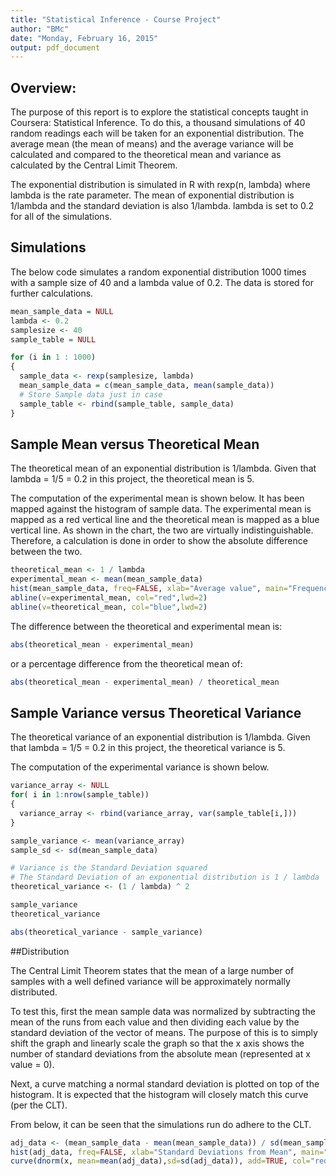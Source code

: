 ```yaml
---
title: "Statistical Inference - Course Project"
author: "BMc"
date: "Monday, February 16, 2015"
output: pdf_document
---
```

## Overview: 

The purpose of this report is to explore the statistical concepts taught in Coursera: Statistical Inference.  To do this, a thousand simulations of 40 random readings each will be taken for an exponential distribution.  The average mean (the mean of means) and the average variance will be calculated and compared to the theoretical mean and variance as calculated by the Central Limit Theorem.  


The exponential distribution is simulated in R with rexp(n, lambda) where lambda is the rate parameter. The mean of exponential distribution is 1/lambda and the standard deviation is also 1/lambda. lambda is set to 0.2 for all of the simulations.

## Simulations

The below code simulates a random exponential distribution 1000 times with a sample size of 40 and a lambda value of 0.2.  The data is stored for further calculations.

```r
mean_sample_data = NULL
lambda <- 0.2
samplesize <- 40
sample_table = NULL

for (i in 1 : 1000) 
{
  sample_data <- rexp(samplesize, lambda)
  mean_sample_data = c(mean_sample_data, mean(sample_data))
  # Store Sample data just in case
  sample_table <- rbind(sample_table, sample_data)
}

```

## Sample Mean versus Theoretical Mean

The theoretical mean of an exponential distribution is 1/lambda.  Given that lambda = 1/5 = 0.2 in this project, the theoretical mean is 5.

The computation of the experimental mean is shown below.  It has been mapped against the histogram of sample data.  The experimental mean is mapped as a red vertical line and the theoretical mean is mapped as a blue vertical line.  As shown in the chart, the two are virtually indistinguishable.  Therefore, a  calculation is done in order to show the absolute difference between the two.

```r
theoretical_mean <- 1 / lambda
experimental_mean <- mean(mean_sample_data)
hist(mean_sample_data, freq=FALSE, xlab="Average value", main="Frequency of averages from Random Exponential Sampling", breaks=12)
abline(v=experimental_mean, col="red",lwd=2)
abline(v=theoretical_mean, col="blue",lwd=2)

```

The difference between the theoretical and experimental mean is:
```r
abs(theoretical_mean - experimental_mean)
```

or a percentage difference from the theoretical mean of:
```r
abs(theoretical_mean - experimental_mean) / theoretical_mean
```

## Sample Variance versus Theoretical Variance

The theoretical variance of an exponential distribution is 1/lambda.  Given that lambda = 1/5 = 0.2 in this project, the theoretical variance is 5.

The computation of the experimental variance is shown below.  


```r

variance_array <- NULL
for( i in 1:nrow(sample_table))
{
  variance_array <- rbind(variance_array, var(sample_table[i,]))
}

sample_variance <- mean(variance_array)
sample_sd <- sd(mean_sample_data)

# Variance is the Standard Deviation squared
# The Standard Deviation of an exponential distribution is 1 / lambda 
theoretical_variance <- (1 / lambda) ^ 2

sample_variance
theoretical_variance

abs(theoretical_variance - sample_variance)
```

##Distribution

The Central Limit Theorem states that the mean of a large number of samples with a well defined variance will be approximately normally distributed. 

To test this, first the mean sample data was normalized by subtracting the mean of the runs from each value and then dividing each value by the standard deviation of the vector of means.  The purpose of this is to simply shift the graph and linearly scale the graph so that the x axis shows the number of standard deviations from the absolute mean (represented at x value = 0).

Next, a curve matching a normal standard deviation is plotted on top of the histogram.  It is expected that the histogram will closely match this curve (per the CLT).

From below, it can be seen that the simulations run do adhere to the CLT.

```r
adj_data <- (mean_sample_data - mean(mean_sample_data)) / sd(mean_sample_data)
hist(adj_data, freq=FALSE, xlab="Standard Deviations from Mean", main="Frequency of averages from Random Exponential Sampling", breaks=12, xlim=c(-3,3))
curve(dnorm(x, mean=mean(adj_data),sd=sd(adj_data)), add=TRUE, col="red", lwd=2)
```

